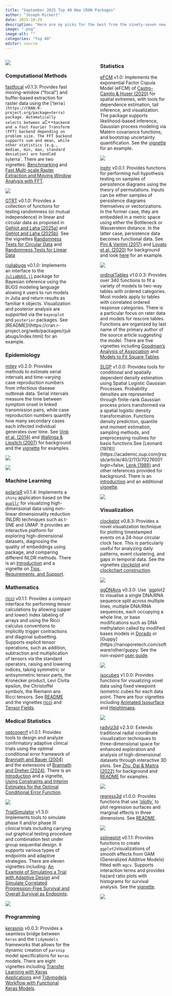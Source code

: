 ```yaml
---
title: "September 2025 Top 40 New CRAN Packages"
author: "Joseph Rickert"
date: 2025-10-29
description: "Here are my picks for the best from the ninety-seven new packages that landed on CRAN in , organized in eighteen categories: Causal Inference, Data, Differential Privacy, Ecology, Environmental Studies, Epidemiology, Geology, Genetics, Genomics, Health Technology Assessment, Machine Learning, Medical Statistics, Statistics, Surveys, Time Series, Toxicology, Utilities, and Visualization."
image: ".png"
image-alt: ""
categories: "Top 40"
editor: source
---
```


:::: {.columns}

::: {.column width="45%"}


![](.png){fig-alt=""}

### Computational Methods

[fastfocal](https://cran.r-project.org/package=fastfocal) v0.1.3: Provides fast moving-window ("focal") and buffer-based extraction for raster data using the ['terra`](https://CRAN.R-project.org/package=terra) package. Automatically selects between a `C++` backend and a Fast Fourier Transform (FFT) backend depending on problem size. The FFT backend supports sum and mean, while other statistics (e.g., median, min, max, standard deviation) are handled by `terra`. There are two vignettes: [Benchmarking](https://cran.r-project.org/web/packages/fastfocal/vignettes/benchmark.html) and [Fast Multi-scale Raster Extraction and Moving Window Analysis with FFT](https://cran.r-project.org/web/packages/fastfocal/vignettes/index.html).

![](fastfocal.png){fig-alt="FFT contour plots"}

[GTRT](https://cran.r-project.org/package=GTRT) v0.1.0: Provides a collection of functions for testing randomness (or mutual independence) in linear and circular data as proposed in [Gehlot and Laha (2025a)](doi:10.48550/arXiv.2506.21157) and [Gehlot and Laha (2025b)](https://arxiv.org/abs/2506.23522). See the vignettes [Randomness Tests for Circular Data](https://cran.r-project.org/web/packages/GTRT/vignettes/GTRT_circular.html) and [Randomness Tests for Linear Data](https://cran.r-project.org/web/packages/GTRT/vignettes/GTRT_linear.html)

[rjuliabugs](https://cran.r-project.org/package=rjuliabugs) v0.1.0: Implements an interface to the [`JuliaBUGS.jl`](https://github.com/TuringLang/JuliaBUGS.jl)  package for Bayesian inference using the BUGS modeling language alowing `R` users to run models in Julia and return results as familiar `R` objects. Visualization and posterior analysis are supported via the `bayesplot` and `posterior` packages. See [README])(https://cran.r-project.org/web/packages/rjuliabugs/index.html) for an example.


### Epidemiology

[mitey](https://cran.r-project.org/package=mitey) v0.2.0: Provides methods to estimate serial intervals and time-varying case reproduction numbers from infectious disease outbreak data. Serial intervals measure the time between symptom onset in linked transmission pairs, while case reproduction numbers quantify how many secondary cases each infected individual generates over time. See [Vink et al. (2014)](https://academic.oup.com/aje/article-abstract/180/9/865/2739204?redirectedFrom=fulltext&login=false) and [Wallinga & Lipsitch (2007)](https://royalsocietypublishing.org/doi/10.1098/rspb.2006.3754) for background and the [vignette](https://cran.r-project.org/web/packages/mitey/vignettes/quick_start_guide.html) for examples.

![](mitey.png){fig-alt="Fitted Serial Interval Distribution"}

![](polarisR.png){fig-alt="Image of Shiny app Screen"}

### Machine Learning

[polarisR](https://cran.r-project.org/package=polarisR) v0.1.4: Implements a `shiny` application based on the [`quollr`](https://cran.r-project.org/package=quollr) for visualizing high-dimensional data using non-linear dimensionality reduction (NLDR) techniques such as t-SNE and UMAP. It provides an interactive platform for exploring high-dimensional datasets, diagnosing the quality of embeddings using  package, and comparing different NLDR methods. There is an [Introduction](https://cran.r-project.org/web/packages/polarisR/vignettes/polarisR-vignette.html) and a vignette on [Tips, Requirements, and Support](https://cran.r-project.org/web/packages/polarisR/vignettes/polarisR-vignette2.html).




### Mathematics

[ricci](https://cran.r-project.org/package=ricci) v0.1.1: Provides a compact interface for performing tensor calculations by allowing (upper and lower) index labeling of arrays and using the Ricci calculus conventions to implicitly trigger contractions and diagonal subsetting. Supports explicit tensor operations, such as addition, subtraction and multiplication of tensors via the standard operators, raising and lowering indices, taking symmetric or antisymmetric tensor parts, the Kronecker product, Levi Civita epsilon, the Christoffel symbols, the Riemann ans Ricci tensors. See [README](https://cran.r-project.org/web/packages/ricci/readme/README.html) and the vignettes [ricci](https://cran.r-project.org/web/packages/ricci/vignettes/ricci.html) and [Tensor Fields](https://cran.r-project.org/web/packages/ricci/vignettes/tensor_fields.html).


### Medical Statistics


[optconerrf](https://cran.r-project.org/package=optconerrf) v1.0.1: Provides tools to design and analyze confirmatory adaptive clinical trials using the optimal conditional error framework of [Brannath and Bauer (2004)](https://academic.oup.com/biometrics/article-abstract/60/3/715/7289312?redirectedFrom=fulltext&login=false) and the extensions of [Brannath and Dreher (2024)](https://arxiv.org/abs/2402.00814). There is an [Introduction](https://cran.r-project.org/web/packages/optconerrf/vignettes/introduction.html) and a vignette, [Using Constraints and Interim Estimates for the Optimal Conditional Error Function](https://cran.r-project.org/web/packages/optconerrf/vignettes/constraints_interim_estimates.html).

![](optconerrf.png){fig-alt="Plot of second-stage information required to achieve the target condiitonal power"}

[TrialSimulator](https://cran.r-project.org/package=TrialSimulator) v1.3.0: Implements tools to simulate phase II and/or phase III clinical trials including carrying out graphical testing procedure and combination test under group sequential design. It supports various types of endpoints and adaptive strategies. There are eleven vignettes including: [An Example of Simulating a Trial with Adaptive Design](https://cran.r-project.org/web/packages/TrialSimulator/vignettes/adaptiveDesign.html) and [Simulate Correlated Progression-Free Survival and Overall Survival as Endpoints](https://cran.r-project.org/web/packages/TrialSimulator/vignettes/simulatePfsAndOs.html).

![](TrialSimulator.png){fig-alt="Diagram of model for simulating trial data"}


### Programming

[kerasnip]() v0.0.3: Provides a seamless bridge between `keras` and the `tidymodels` frameworks that allows for the dynamic creation of `parsnip` model specifications for `keras` models. There are eight vignettes including [Transfer Learning with Keras Applications](https://cran.r-project.org/web/packages/kerasnip/vignettes/applications.html) and [Tidymodels Workflow with Functional Keras Models](https://cran.r-project.org/web/packages/kerasnip/vignettes/workflows_functional.html).



:::

::: {.column width="10%"}

:::

::: {.column width="45%"}

### Statistics

[eFCM](https://cran.r-project.org/package=eFCM) v1.0: Implements the exponential Factor Copula Model (eFCM) of [Castro-Camilo & Huser (2020)]() for spatial extremes, with tools for dependence estimation, tail inference, and visualization. The package supports likelihood-based inference, Gaussian process modeling via Matérn covariance functions, and bootstrap uncertainty quantification. See the [vignette](https://cran.r-project.org/web/packages/eFCM/vignettes/prEurope.html) for an example.

![](eFCM.png){fig-alt="Plot of conditional exceedance probability"}

[inphr](https://cran.r-project.org/package=inphr) v0.0.1: Provides functions for performing null hypothesis testing on samples of persistence diagrams using the theory of permutations. Inputs can be either samples of persistence diagrams themselves or vectorizations. In the former case, they are embedded in a metric space using either the Bottleneck or Wasserstein distance. In the latter case, persistence data becomes functional data. See [Pini & Vantini (2017)](https://www.tandfonline.com/doi/full/10.1080/10485252.2017.1306627) and [Lovato et al. (2020)]() for background and look [here](https://www.sciencedirect.com/science/article/abs/pii/S0167947319302518?via%3Dihub) for an example.

![](inphr.png){fig-alt="Functional data plot"}

[ordinalTables](https://cran.r-project.org/package=ordinalTables) v1.0.0.3: Provides over 340 functions to fit a variety of models to two-way tables with ordered categories. Most models apply to tables with correlated ordered response categories. There is a particular focus on rater data and models for rescore tables. Functions are organized by last name of the primary author of the source article suggesting the model. There are five vignettes including [Goodman's Analysis of Association](https://cran.r-project.org/web/packages/ordinalTables/vignettes/analysis_of_association.html) and [Models to Fit Square Tables](https://cran.r-project.org/web/packages/ordinalTables/vignettes/tests_of_square_tables.html).

[SLGP](https://cran.r-project.org/package=SLGP) v1.0.0: Provides tools for conditional and spatially dependent density estimation using Spatial Logistic Gaussian Processes. Probability densities are represented through finite-rank Gaussian process priors transformed via a spatial logistic density transformation. Functions density prediction, quantile and moment estimation, sampling methods, and preprocessing routines for basis functions.See [Leonard (1978)](https://academic.oup.com/jrsssb/article/40/2/113/7027600?login=false, [Lenk (1988)](https://www.tandfonline.com/doi/abs/10.1080/01621459.1988.10478625) and other references provided for background. There is an [introduction](https://cran.r-project.org/web/packages/SLGP/vignettes/IntroductionSLGP.html) and an additional [vignette](https://cran.r-project.org/web/packages/SLGP/vignettes/SLGPdiscrete.html).

![](SLGP.png){fig-alt="Plot showing multiple densities of median value vs age of home"}




### Visualization

[clockplot](https://cran.r-project.org/package=clockplot) v0.8.3: Provides a novel visualization technique for plotting timestamped events on a 24-hour circular clock face. This is particularly useful for analyzing daily patterns, event clustering, and gaps in temporal data. See the vignettes [clockplot](https://cran.r-project.org/web/packages/clockplot/vignettes/clockplot.html) and [clockchart construction](https://cran.r-project.org/web/packages/clockplot/vignettes/clockchart-construction.html).

![](clockplot.png){fig-alt="Example of a Clock Plot"}

[ggDNAvis](https://cran.r-project.org/package=ggDNAvis) v0.3.0: Use `ggplot2 to visualise a single DNA/RNA sequence split across multiple lines,  multiple DNA/RNA sequences, each occupying a whole line, or base modifications such as DNA methylation called by modified bases models in [Dorado](https://nanoporetech.com/software/other/dorado) or [Guppy](https://nanoporetech.com/software/other/guppy. See the *non-expert* [user guide](https://ejade42.github.io/ggDNAvis/).

![](ggDNAvis.png){fig-alt="Methylation Visualization"}

[isocubes](https://cran.r-project.org/package=isocubes) v1.0.0: Provides functions for visualizing voxel data using fixed viewpoint isometric cubes for each data point. There are four vignettes including [Animated Isosurface](https://cran.r-project.org/web/packages/isocubes/vignettes/animated-isosurface.html) and [Heightmaps](https://cran.r-project.org/web/packages/isocubes/vignettes/heightmaps.html).

![](isocubes.png){fig-alt="3D R"}



[radviz3d](https://cran.r-project.org/package=radviz3d) v2.3.0: Extends traditional radial coordinate visualization techniques to three-dimensional space for enhanced exploration and analysis of high-dimensional datasets through interactive 3D plots. See [Zhu, Dai & Maitra (2022)](https://www.tandfonline.com/doi/full/10.1080/10618600.2021.2020129) for background and [README](https://cran.r-project.org/web/packages/radviz3d/readme/README.html) for examples. 

![](radviz3d.png){fig-alt="3D radial plot"}



[regress3d](https://cran.r-project.org/package=regress3d) v1.0.0: Provides functions that use ['plotly`](https://CRAN.R-project.org/package=plotly) to plot regression surfaces and marginal effects in three dimensions. See [README](https://cran.r-project.org/web/packages/regress3d/readme/README.html).


![](regress3d.gif){fig-alt="3D plot of regression surface"}

[splineplot](https://cran.r-project.org/package=splineplot) v0.1.1: Provides functions to create `ggplot2`visualizations of smooth effects from GAM (Generalized Additive Models) fitted with `mgcv`.  Supports interaction terms and provides hazard ratio plots with histograms for survival analysis. See the [vignette](https://cran.r-project.org/web/packages/splineplot/vignettes/getting-started.html).

![](splineplot.png){fig-alt="Spline plot with axes for odds ratio and percent of population"}









:::



::::
